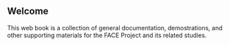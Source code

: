 ## Welcome {.unnumbered}

This web book is a collection of general documentation, demostrations, and other supporting materials for the FACE Project and its related studies.

